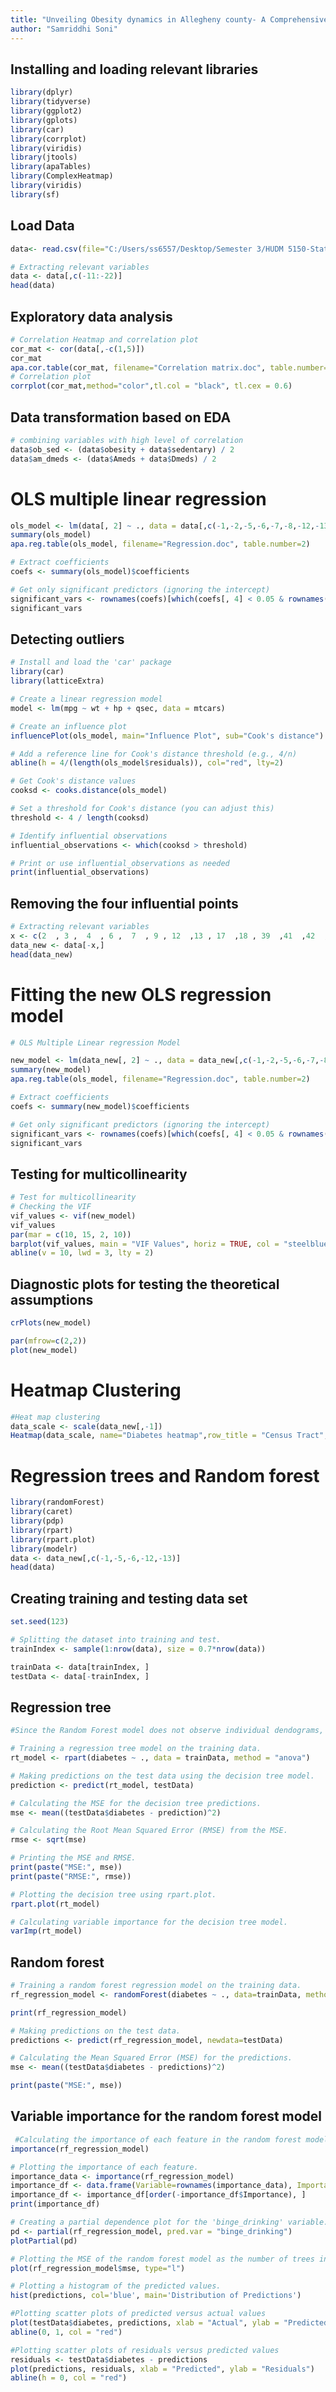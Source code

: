 ---
title: "Unveiling Obesity dynamics in Allegheny county- A Comprehensive Statistical Analysis of Health and Environmental Factors"
author: "Samriddhi Soni"
---
## Installing and loading relevant libraries
```{r}
library(dplyr)
library(tidyverse)
library(ggplot2)
library(gplots)
library(car)
library(corrplot)
library(viridis)
library(jtools)
library(apaTables)
library(ComplexHeatmap)
library(viridis)
library(sf)
```

## Load Data
```{r}
data<- read.csv(file="C:/Users/ss6557/Desktop/Semester 3/HUDM 5150-Statistics careers, communication and capstone/data/mergedtablefinal.csv", header = TRUE)

# Extracting relevant variables
data <- data[,c(-11:-22)]
head(data)
```

## Exploratory data analysis 
```{r}
# Correlation Heatmap and correlation plot
cor_mat <- cor(data[,-c(1,5)])
cor_mat
apa.cor.table(cor_mat, filename="Correlation matrix.doc", table.number=1)
# Correlation plot
corrplot(cor_mat,method="color",tl.col = "black", tl.cex = 0.6)
```

## Data transformation based on EDA
```{r}
# combining variables with high level of correlation
data$ob_sed <- (data$obesity + data$sedentary) / 2
data$am_dmeds <- (data$Ameds + data$Dmeds) / 2
```

# OLS multiple linear regression
```{r}
ols_model <- lm(data[, 2] ~ ., data = data[,c(-1,-2,-5,-6,-7,-8,-12,-13)])
summary(ols_model)
apa.reg.table(ols_model, filename="Regression.doc", table.number=2)

# Extract coefficients
coefs <- summary(ols_model)$coefficients

# Get only significant predictors (ignoring the intercept)
significant_vars <- rownames(coefs)[which(coefs[, 4] < 0.05 & rownames(coefs) != "(Intercept)")]
significant_vars
```

## Detecting outliers
```{r}
# Install and load the 'car' package
library(car)
library(latticeExtra)

# Create a linear regression model
model <- lm(mpg ~ wt + hp + qsec, data = mtcars)

# Create an influence plot
influencePlot(ols_model, main="Influence Plot", sub="Cook's distance")

# Add a reference line for Cook's distance threshold (e.g., 4/n)
abline(h = 4/(length(ols_model$residuals)), col="red", lty=2)

# Get Cook's distance values
cooksd <- cooks.distance(ols_model)

# Set a threshold for Cook's distance (you can adjust this)
threshold <- 4 / length(cooksd)

# Identify influential observations
influential_observations <- which(cooksd > threshold)

# Print or use influential_observations as needed
print(influential_observations)
```

## Removing the four influential points
```{r}
# Extracting relevant variables
x <- c(2  , 3 ,  4  , 6 ,  7  , 9 , 12  ,13 , 17  ,18 , 39  ,41  ,42  ,43 , 44  ,45 , 46 , 49,  63  ,84 , 88  ,98 ,185 ,352 ,354 ,363 ,368 ,369) 
data_new <- data[-x,]
head(data_new)
```

# Fitting the new OLS regression model 
```{r}

# OLS Multiple Linear regression Model

new_model <- lm(data_new[, 2] ~ ., data = data_new[,c(-1,-2,-5,-6,-7,-8, -10,-12,-13)])
summary(new_model)
apa.reg.table(ols_model, filename="Regression.doc", table.number=2)

# Extract coefficients
coefs <- summary(new_model)$coefficients

# Get only significant predictors (ignoring the intercept)
significant_vars <- rownames(coefs)[which(coefs[, 4] < 0.05 & rownames(coefs) != "(Intercept)")]
significant_vars
```


## Testing for multicollinearity
```{r}
# Test for multicollinearity
# Checking the VIF
vif_values <- vif(new_model)
vif_values
par(mar = c(10, 15, 2, 10))
barplot(vif_values, main = "VIF Values", horiz = TRUE, col = "steelblue",cex.names = 0.8, las=2)
abline(v = 10, lwd = 3, lty = 2)
```


## Diagnostic plots for testing the theoretical assumptions

```{r}
crPlots(new_model)
```

```{r}
par(mfrow=c(2,2))
plot(new_model)
```

# Heatmap Clustering
```{r}
#Heat map clustering
data_scale <- scale(data_new[,-1])
Heatmap(data_scale, name="Diabetes heatmap",row_title = "Census Tract",column_title = "Covariates", column_km = 4)
```

# Regression trees and Random forest

```{r}
library(randomForest)
library(caret)
library(pdp)
library(rpart)
library(rpart.plot)
library(modelr)
data <- data_new[,c(-1,-5,-6,-12,-13)]
head(data)
```

## Creating training and testing data set
```{r}
set.seed(123)  

# Splitting the dataset into training and test.
trainIndex <- sample(1:nrow(data), size = 0.7*nrow(data))

trainData <- data[trainIndex, ]
testData <- data[-trainIndex, ]
```

## Regression tree
```{r}
#Since the Random Forest model does not observe individual dendograms, I additionally added a decision tree model for need.

# Training a regression tree model on the training data.
rt_model <- rpart(diabetes ~ ., data = trainData, method = "anova")

# Making predictions on the test data using the decision tree model.
prediction <- predict(rt_model, testData)

# Calculating the MSE for the decision tree predictions.
mse <- mean((testData$diabetes - prediction)^2)

# Calculating the Root Mean Squared Error (RMSE) from the MSE.
rmse <- sqrt(mse)

# Printing the MSE and RMSE.
print(paste("MSE:", mse))
print(paste("RMSE:", rmse))

# Plotting the decision tree using rpart.plot.
rpart.plot(rt_model)

# Calculating variable importance for the decision tree model.
varImp(rt_model)
```

## Random forest
```{r}
# Training a random forest regression model on the training data.
rf_regression_model <- randomForest(diabetes ~ ., data=trainData, method="anova")

print(rf_regression_model)

# Making predictions on the test data.
predictions <- predict(rf_regression_model, newdata=testData)

# Calculating the Mean Squared Error (MSE) for the predictions.
mse <- mean((testData$diabetes - predictions)^2)

print(paste("MSE:", mse))
```

## Variable importance for the random forest model
```{r}
 #Calculating the importance of each feature in the random forest model.
importance(rf_regression_model)

# Plotting the importance of each feature.
importance_data <- importance(rf_regression_model)
importance_df <- data.frame(Variable=rownames(importance_data), Importance=importance_data[,1])
importance_df <- importance_df[order(-importance_df$Importance), ]
print(importance_df)
```


```{r}
# Creating a partial dependence plot for the 'binge_drinking' variable.
pd <- partial(rf_regression_model, pred.var = "binge_drinking")
plotPartial(pd)

# Plotting the MSE of the random forest model as the number of trees increases.
plot(rf_regression_model$mse, type="l")

# Plotting a histogram of the predicted values.
hist(predictions, col='blue', main='Distribution of Predictions')

#Plotting scatter plots of predicted versus actual values
plot(testData$diabetes, predictions, xlab = "Actual", ylab = "Predicted")
abline(0, 1, col = "red")

#Plotting scatter plots of residuals versus predicted values
residuals <- testData$diabetes - predictions
plot(predictions, residuals, xlab = "Predicted", ylab = "Residuals")
abline(h = 0, col = "red")
```


